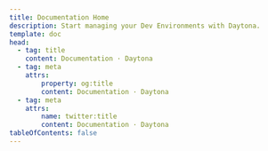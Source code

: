 ```yaml
---
title: Documentation Home
description: Start managing your Dev Environments with Daytona.
template: doc
head:
  - tag: title
    content: Documentation · Daytona
  - tag: meta
    attrs:
        property: og:title
        content: Documentation · Daytona
  - tag: meta
    attrs:
        name: twitter:title
        content: Documentation · Daytona
tableOfContents: false
---
```



<DocumentList title="Start Here">
  <DocumentListItem
    title="What is Daytona?"
    subtitle="Understand what Development Environment Management (DEM) is, and how Daytona can help."
    href="/explanation/what-is-daytona"
    expanded
  />
  <DocumentListItem
    title="Install Daytona"
    subtitle="Install Daytona on Linux, macOS, or Windows."
    href="/installation/installation"
  />
  <DocumentListItem
    title="Create your first Dev Environment"
    subtitle="Once you have Daytona installed, create your first Dev Environment."
    href="/usage/dev-environments#create-a-dev-environment"
  />
</DocumentList>

<DocumentList title="Configure">
  <DocumentListItem
    title="Add a Git Provider"
    subtitle="Create Dev Environments from repositories hosted across GitHub, GitLab, Bitbucket, and others."
    href="/configuration/git-providers#adding-a-git-provider"
  />
  <DocumentListItem
    title="Add a remote Docker target"
    subtitle="Deploy your Dev Environments on a remote host using Docker."
    href="/configuration/targets#adding-a-docker-target"
  />
  <DocumentListItem
    title="Set your default IDE"
    subtitle="Automatically open your Dev Environments in Visual Studio Code and a selection of JetBrains IDEs."
    href="/usage/dev-environments#setting-the-default-ide"
  />
</DocumentList>

<DocumentList title="Dive Deeper">
  <DocumentListItem
    title="Command-Line Reference"
    subtitle="Learn about all of Daytona's commands and how you can leverage them to increase productivity."
    href="/reference/cli"
  />
  <DocumentListItem
    title="Daytona Server"
    subtitle="Learn about the Daytona Server and how to manually configure it."
    href="/reference/server"
  />
  <DocumentListItem
    title="Upgrade Notes"
    subtitle="If you're upgrading from an older version of Daytona, inform yourself of potential pitfalls."
    href="/reference/upgrade-notes"
  />
</DocumentList>